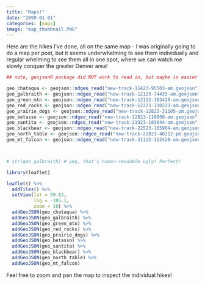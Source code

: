 ```yaml
---
title: "Maps!"
date: "2099-01-01"
categories: [maps]
image: "map_thumbnail.PNG"
---
```


Here are the hikes I've done, all on the same map - I was originally going to do a map per post, but it seems underwhelming to see them individually and regular whelming to see them all in one spot, where we can watch me slowly conquer the greater Denver area!

```r
## note, geojsonR package did NOT work to read in, but maybe is easier to use to plot?!

geo_chataqua <- geojson::ndgeo_read("new-track-11423-95503-am.geojson")
geo_galbraith <- geojson::ndgeo_read("new-track-12123-74433-am.geojson")
geo_green_mtn <- geojson::ndgeo_read("new-track-12123-103428-am.geojson")
geo_red_rocks <- geojson::ndgeo_read("new-track-12223-110223-am.geojson")
geo_prairie_dogs <- geojson::ndgeo_read("new-track-12823-31105-pm.geojson")
geo_betasso <- geojson::ndgeo_read("new-track-12823-110808-am.geojson")
geo_santita <- geojson::ndgeo_read("new-track-21923-103044-am.geojson")
geo_blackbear <- geojson::ndgeo_read("new-track-22523-105904-am.geojson")
geo_north_table <- geojson::ndgeo_read("new-track-22823-40212-pm.geojson")
geo_mt_falcon <- geojson::ndgeo_read("new-track-31123-112428-am.geojson")



# str(geo_galbraith) # yep, that's human-readable ugly! Perfect!

library(leaflet)


```

```r
leaflet() %>% 
  addTiles() %>% 
  setView(lat = 39.83,
          lng = -105.1,
          zoom = 10) %>% 
  addGeoJSON(geo_chataqua) %>% 
  addGeoJSON(geo_galbraith) %>% 
  addGeoJSON(geo_green_mtn) %>% 
  addGeoJSON(geo_red_rocks) %>% 
  addGeoJSON(geo_prairie_dogs) %>% 
  addGeoJSON(geo_betasso) %>% 
  addGeoJSON(geo_santita) %>% 
  addGeoJSON(geo_blackbear) %>% 
  addGeoJSON(geo_north_table) %>% 
  addGeoJSON(geo_mt_falcon)
```

Feel free to zoom and pan the map to inspect the individual hikes!
